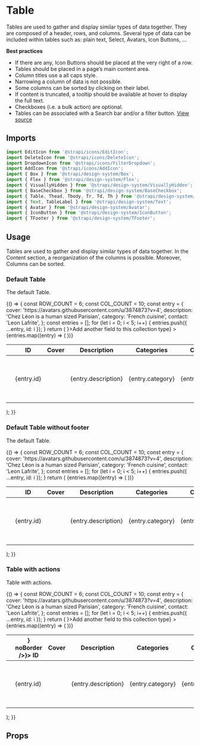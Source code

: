 <!--- Table.stories.mdx --->


<Meta title="Design System/Components/Table" component={Table} />

# Table

Tables are used to gather and display similar types of data together. They are composed of a header, rows, and columns. Several type of data can be included within tables such as: plain text, Select, Avatars, Icon Buttons, ...

**Best practices**

- If there are any, Icon Buttons should be placed at the very right of a row.
- Tables should be placed in a page’s main content area.
- Column titles use a all caps style.
- Narrowing a column of data is not possible.
- Some columns can be sorted by clicking on their label.
- If content is truncated, a tooltip should be available at hover to display the full text.
- Checkboxes (i.e. a bulk action) are optional.
- Tables can be associated with a Search bar and/or a filter button.
  [View source](https://github.com/strapi/design-system/tree/develop/packages/strapi-design-system/src/Table)

## Imports

```js
import EditIcon from '@strapi/icons/EditIcon';
import DeleteIcon from '@strapi/icons/DeleteIcon';
import DropdownIcon from '@strapi/icons/FilterDropdown';
import AddIcon from '@strapi/icons/AddIcon';
import { Box } from '@strapi/design-system/Box';
import { Flex } from '@strapi/design-system/Flex';
import { VisuallyHidden } from '@strapi/design-system/VisuallyHidden';
import { BaseCheckbox } from '@strapi/design-system/BaseCheckbox';
import { Table, Thead, Tbody, Tr, Td, Th } from '@strapi/design-system/Table';
import { Text, TableLabel } from '@strapi/design-system/Text';
import { Avatar } from '@strapi/design-system/Avatar';
import { IconButton } from '@strapi/design-system/IconButton';
import { TFooter } from '@strapi/design-system/TFooter';
```

## Usage

Tables are used to gather and display similar types of data together. In the Content section, a reorganization of the columns is possible. Moreover, Columns can be sorted.

### Default Table

The default Table.

<Canvas>
  <Story name="base">
    {() => {
      const ROW_COUNT = 6;
      const COL_COUNT = 10;
      const entry = {
        cover: 'https://avatars.githubusercontent.com/u/3874873?v=4',
        description: 'Chez Léon is a human sized Parisian',
        category: 'French cuisine',
        contact: 'Leon Lafrite',
      };
      const entries = [];
      for (let i = 0; i < 5; i++) {
        entries.push({ ...entry, id: i });
      }
      return (
        <Box padding={8} background="neutral100">
          <Table
            colCount={COL_COUNT}
            rowCount={ROW_COUNT}
            footer={<TFooter icon={<AddIcon />}>Add another field to this collection type</TFooter>}
          >
            <Thead>
              <Tr>
                <Th>
                  <BaseCheckbox aria-label="Select all entries" />
                </Th>
                <Th>
                  <TableLabel>ID</TableLabel>
                </Th>
                <Th>
                  <TableLabel>Cover</TableLabel>
                </Th>
                <Th>
                  <TableLabel>Description</TableLabel>
                </Th>
                <Th>
                  <TableLabel>Categories</TableLabel>
                </Th>
                <Th>
                  <TableLabel>Contact</TableLabel>
                </Th>
                <Th>
                  <VisuallyHidden>Actions</VisuallyHidden>
                </Th>
              </Tr>
            </Thead>
            <Tbody>
              {entries.map((entry) => (
                <Tr key={entry.id}>
                  <Td>
                    <BaseCheckbox aria-label={`Select ${entry.contact}`} />
                  </Td>
                  <Td>
                    <Text textColor="neutral800">{entry.id}</Text>
                  </Td>
                  <Td>
                    <Avatar src={entry.cover} alt={entry.contact} />
                  </Td>
                  <Td>
                    <Text textColor="neutral800">{entry.description}</Text>
                  </Td>
                  <Td>
                    <Text textColor="neutral800">{entry.category}</Text>
                  </Td>
                  <Td>
                    <Text textColor="neutral800">{entry.contact}</Text>
                  </Td>
                  <Td>
                    <Flex>
                      <IconButton onClick={() => console.log('edit')} label="Edit" noBorder icon={<EditIcon />} />
                      <Box paddingLeft={1}>
                        <IconButton
                          onClick={() => console.log('delete')}
                          label="Delete"
                          noBorder
                          icon={<DeleteIcon />}
                        />
                      </Box>
                    </Flex>
                  </Td>
                </Tr>
              ))}
            </Tbody>
          </Table>
        </Box>
      );
    }}
  </Story>
</Canvas>

### Default Table without footer

The default Table.

<Canvas>
  <Story name="base without footer">
    {() => {
      const ROW_COUNT = 6;
      const COL_COUNT = 10;
      const entry = {
        cover: 'https://avatars.githubusercontent.com/u/3874873?v=4',
        description: 'Chez Léon is a human sized Parisian',
        category: 'French cuisine',
        contact: 'Leon Lafrite',
      };
      const entries = [];
      for (let i = 0; i < 5; i++) {
        entries.push({ ...entry, id: i });
      }
      return (
        <Box padding={8} background="neutral100">
          <Table colCount={COL_COUNT} rowCount={ROW_COUNT}>
            <Thead>
              <Tr>
                <Th>
                  <BaseCheckbox aria-label="Select all entries" />
                </Th>
                <Th>
                  <TableLabel>ID</TableLabel>
                </Th>
                <Th>
                  <TableLabel>Cover</TableLabel>
                </Th>
                <Th>
                  <TableLabel>Description</TableLabel>
                </Th>
                <Th>
                  <TableLabel>Categories</TableLabel>
                </Th>
                <Th>
                  <TableLabel>Contact</TableLabel>
                </Th>
                <Th>
                  <VisuallyHidden>Actions</VisuallyHidden>
                </Th>
              </Tr>
            </Thead>
            <Tbody>
              {entries.map((entry) => (
                <Tr key={entry.id}>
                  <Td>
                    <BaseCheckbox aria-label={`Select ${entry.contact}`} />
                  </Td>
                  <Td>
                    <Text textColor="neutral800">{entry.id}</Text>
                  </Td>
                  <Td>
                    <Avatar src={entry.cover} alt={entry.contact} />
                  </Td>
                  <Td>
                    <Text textColor="neutral800">{entry.description}</Text>
                  </Td>
                  <Td>
                    <Text textColor="neutral800">{entry.category}</Text>
                  </Td>
                  <Td>
                    <Text textColor="neutral800">{entry.contact}</Text>
                  </Td>
                  <Td>
                    <Flex>
                      <IconButton onClick={() => console.log('edit')} label="Edit" noBorder icon={<EditIcon />} />
                      <Box paddingLeft={1}>
                        <IconButton
                          onClick={() => console.log('delete')}
                          label="Delete"
                          noBorder
                          icon={<DeleteIcon />}
                        />
                      </Box>
                    </Flex>
                  </Td>
                </Tr>
              ))}
            </Tbody>
          </Table>
        </Box>
      );
    }}
  </Story>
</Canvas>

### Table with actions

Table with actions.

<Canvas>
  <Story name="with th actions">
    {() => {
      const ROW_COUNT = 6;
      const COL_COUNT = 10;
      const entry = {
        cover: 'https://avatars.githubusercontent.com/u/3874873?v=4',
        description: 'Chez Léon is a human sized Parisian',
        category: 'French cuisine',
        contact: 'Leon Lafrite',
      };
      const entries = [];
      for (let i = 0; i < 5; i++) {
        entries.push({ ...entry, id: i });
      }
      return (
        <Box padding={8} background="neutral100">
          <Table
            colCount={COL_COUNT}
            rowCount={ROW_COUNT}
            footer={<TFooter icon={<AddIcon />}>Add another field to this collection type</TFooter>}
          >
            <Thead>
              <Tr>
                <Th>
                  <BaseCheckbox aria-label="Select all entries" />
                </Th>
                <Th action={<IconButton label="Sort on ID" icon={<DropdownIcon />} noBorder />}>
                  <TableLabel>ID</TableLabel>
                </Th>
                <Th>
                  <TableLabel>Cover</TableLabel>
                </Th>
                <Th>
                  <TableLabel>Description</TableLabel>
                </Th>
                <Th>
                  <TableLabel>Categories</TableLabel>
                </Th>
                <Th>
                  <TableLabel>Contact</TableLabel>
                </Th>
                <Th>
                  <VisuallyHidden>Actions</VisuallyHidden>
                </Th>
              </Tr>
            </Thead>
            <Tbody>
              {entries.map((entry) => (
                <Tr key={entry.id}>
                  <Td>
                    <BaseCheckbox aria-label={`Select ${entry.contact}`} />
                  </Td>
                  <Td>
                    <Text textColor="neutral800">{entry.id}</Text>
                  </Td>
                  <Td>
                    <Avatar src={entry.cover} alt={entry.contact} />
                  </Td>
                  <Td>
                    <Text textColor="neutral800">{entry.description}</Text>
                  </Td>
                  <Td>
                    <Text textColor="neutral800">{entry.category}</Text>
                  </Td>
                  <Td>
                    <Text textColor="neutral800">{entry.contact}</Text>
                  </Td>
                  <Td>
                    <Flex>
                      <IconButton onClick={() => console.log('edit')} label="Edit" noBorder icon={<EditIcon />} />
                      <Box paddingLeft={1}>
                        <IconButton
                          onClick={() => console.log('delete')}
                          label="Delete"
                          noBorder
                          icon={<DeleteIcon />}
                        />
                      </Box>
                    </Flex>
                  </Td>
                </Tr>
              ))}
            </Tbody>
          </Table>
        </Box>
      );
    }}
  </Story>
</Canvas>

## Props

<ArgsTable of={Table} />
